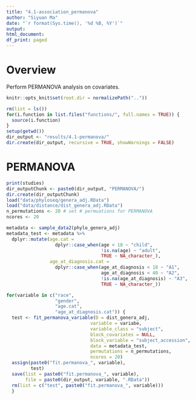 ```yaml
---
title: "4.1-association_permanova"
author: "Siyuan Ma"
date: "`r format(Sys.time(), '%d %B, %Y')`"
output:
html_document:
df_print: paged
---
```

# Overview
Perform PERMANOVA analysis on covariates.

```r
knitr::opts_knit$set(root.dir = normalizePath(".."))
```
```r
rm(list = ls())
for(i.function in list.files("functions/", full.names = TRUE)) {
  source(i.function)
}
setup(getwd())
dir_output <- "results/4.1-permanova/"
dir.create(dir_output, recursive = TRUE, showWarnings = FALSE)
```

# PERMANOVA
```r
print(studies)
dir_outputChunk <- paste0(dir_output, "PERMANOVA/")
dir.create(dir_outputChunk)
load("data/phyloseq/genera_adj.RData")
load("data/distance/dist_genera_adj.RData")
n_permutations <- 20 # set # permuations for PERMANOVA
ncores <- 20

metadata <- sample_data2(phylo_genera_adj)
metadata_test <- metadata %>% 
  dplyr::mutate(age.cat = 
                  dplyr::case_when(age < 18 ~ "child",
                                   !is.na(age) ~ "adult",
                                   TRUE ~ NA_character_),
                age_at_diagnosis.cat = 
                  dplyr::case_when(age_at_diagnosis < 18 ~ "A1",
                                   age_at_diagnosis < 40 ~ "A2",
                                   !is.na(age_at_diagnosis) ~ "A3",
                                   TRUE ~ NA_character_))

for(variable in c("race",
                  "gender",
                  "age.cat",
                  "age_at_diagnosis.cat")) {
  test <- fit_permanova_variable(D = dist_genera_adj, 
                               variable = variabe,
                               variable_class = "subject",
                               block_covariates = NULL,
                               block_variable = "subject_accession",
                               data = metadata_test,
                               permutations = n_permutations, 
                               ncores = 20)
  assign(paste0("fit.permanova_", variable),
         test)
  save(list = paste0("fit.permanova_", variable),
       file = paste0(dir_output, variable, ".RData"))
  rm(list = c("test", paste0("fit.permanova_", variable)))
  }
```


